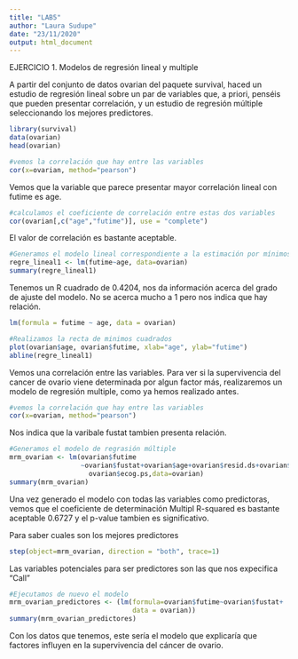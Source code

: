 ```yaml
---
title: "LAB5"
author: "Laura Sudupe"
date: "23/11/2020"
output: html_document
---
```


EJERCICIO 1. Modelos de regresión lineal y multiple

A partir del conjunto de datos ovarian del paquete survival, haced un estudio de
regresión lineal sobre un par de variables que, a priori, penséis que pueden 
presentar correlación, y un estudio de regresión múltiple seleccionando los
mejores predictores.


```r
library(survival)
data(ovarian)
head(ovarian)
```

```r
#vemos la correlación que hay entre las variables
cor(x=ovarian, method="pearson")
```
Vemos que la variable que parece presentar mayor correlación lineal con futime
es age.
```r
#calculamos el coeficiente de correlación entre estas dos variables
cor(ovarian[,c("age","futime")], use = "complete")
```
El valor de correlación es bastante aceptable.

```r
#Generamos el modelo lineal correspondiente a la estimación por mínimos cuadrados
regre_lineal1 <- lm(futime~age, data=ovarian)
summary(regre_lineal1)
```
Tenemos un R cuadrado de 0.4204, nos da información acerca del grado de ajuste
del modelo. No se acerca mucho a 1 pero nos indica que hay relación. 
```r
lm(formula = futime ~ age, data = ovarian)
```

```r
#Realizamos la recta de minimos cuadrados
plot(ovarian$age, ovarian$futime, xlab="age", ylab="futime")
abline(regre_lineal1)
```

Vemos una correlación entre las variables. Para ver si la supervivencia del 
cancer de ovario viene determinada por algun factor más, realizaremos un modelo
de regresión multiple, como ya hemos realizado antes.
```r
#vemos la correlación que hay entre las variables
cor(x=ovarian, method="pearson")
```
Nos indica que la varibale fustat tambien presenta relación.
```r
#Generamos el modelo de regrasión múltiple
mrm_ovarian <- lm(ovarian$futime
                  ~ovarian$fustat+ovarian$age+ovarian$resid.ds+ovarian$rx+
                    ovarian$ecog.ps,data=ovarian)
summary(mrm_ovarian)
```
Una vez generado el modelo con todas las variables como predictoras, vemos que 
el coeficiente de determinación Multipl R-squared es bastante aceptable 0.6727 
y el p-value tambien es significativo.

Para saber cuales son los mejores predictores
```r
step(object=mrm_ovarian, direction = "both", trace=1)
```
Las variables potenciales para ser predictores son las que nos expecifica "Call"
```r
#Ejecutamos de nuevo el modelo
mrm_ovarian_predictores <- (lm(formula=ovarian$futime~ovarian$fustat+                                             ovarian$age+ovarian$rx+ovarian$ecog.ps, 
                               data = ovarian))
summary(mrm_ovarian_predictores)
```
Con los datos que tenemos, este sería el modelo que explicaría que factores 
influyen en la supervivencia del cáncer de ovario.




























